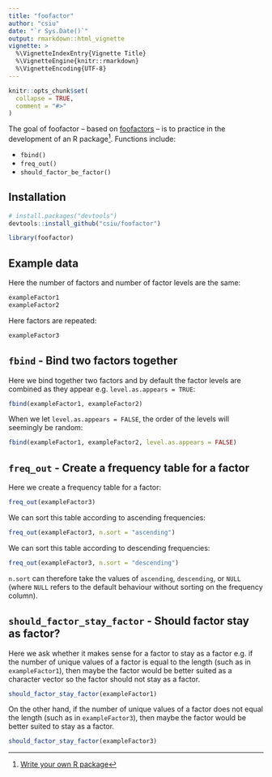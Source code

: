 ```yaml
---
title: "foofactor"
author: "csiu"
date: "`r Sys.Date()`"
output: rmarkdown::html_vignette
vignette: >
  %\VignetteIndexEntry{Vignette Title}
  %\VignetteEngine{knitr::rmarkdown}
  %\VignetteEncoding{UTF-8}
---
```

```r
knitr::opts_chunk$set(
  collapse = TRUE,
  comment = "#>"
)
```

The goal of foofactor -- based on [foofactors](https://github.com/STAT545-UBC/foofactors) -- is to practice in the development of an R package^[[Write your own R package](http://stat545-ubc.github.io/packages00_index.html)]. Functions include:

- `fbind()`
- `freq_out()`
- `should_factor_be_factor()`

## Installation

```r
# install.packages("devtools")
devtools::install_github("csiu/foofactor")
```

```r
library(foofactor)
```

## Example data
Here the number of factors and number of factor levels are the same:
```r
exampleFactor1
exampleFactor2
```

Here factors are repeated:
```r
exampleFactor3
```

## `fbind` - Bind two factors together
Here we bind together two factors and by default the factor levels are combined as they appear e.g. `level.as.appears = TRUE`:
```r
fbind(exampleFactor1, exampleFactor2)
```

When we let `level.as.appears = FALSE`, the order of the levels will seemingly be random:
```r
fbind(exampleFactor1, exampleFactor2, level.as.appears = FALSE)
```

## `freq_out` - Create a frequency table for a factor
Here we create a frequency table for a factor:
```r
freq_out(exampleFactor3)
```

We can sort this table according to ascending frequencies:
```r
freq_out(exampleFactor3, n.sort = "ascending")
```

We can sort this table according to descending frequencies:
```r
freq_out(exampleFactor3, n.sort = "descending")
```

`n.sort` can therefore take the values of `ascending`, `descending`, or `NULL` (where `NULL` refers to the default behaviour without sorting on the frequency column).

## `should_factor_stay_factor` - Should factor stay as factor?
Here we ask whether it makes sense for a factor to stay as a factor e.g. if the number of unique values of a factor is equal to the length (such as in `exampleFactor1`), then maybe the factor would be better suited as a character vector so the factor should not stay as a factor.

```r
should_factor_stay_factor(exampleFactor1)
```

On the other hand, if the number of unique values of a factor does not equal the length (such as in `exampleFactor3`), then maybe the factor would be better suited to stay as a factor.

```r
should_factor_stay_factor(exampleFactor3)
```
